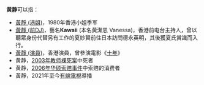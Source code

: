 '''黄静'''可以指：
*[[黃靜_(港姐)|黃靜 (港姐)]]，1980年香港小姐季军
*[[黃靜_(前DJ)|黃靜 (前DJ)]]，藝名'''Kawaii''' (本名黃潔恩 Vanessa)，香港前电台主持人，曾以聽眾身份代替另有工作的夏妙賢前往日本訪問德永英明，其後獲夏氏賞識而入行。
*[[黃靜_(演員)|黃靜 (演員)]]，香港演員，曾參演電影《[[十年_(電影)|十年]]》
*黄静，[[黃靜案|2003年教师裸死案]]中死者
*黄静，[[2006年华硕索赔事件|2006年华硕索赔事件]]中索赔的消费者
*黃靜，2021年至今[[有線電視|有線電視]]導播
{{disambig|Cat=二字黄姓人名消歧义|J静}}